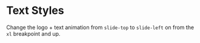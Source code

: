 # Text Styles

Change the logo + text animation from `slide-top` to `slide-left` on from the `xl` breakpoint and up.
